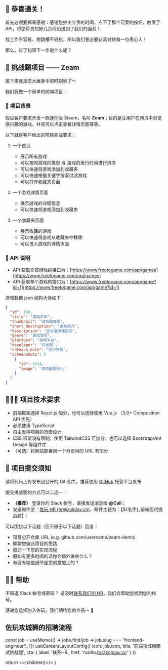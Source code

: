 


<NextSeo title="前端攻城狮面试挑战题" />

## 🎉 恭喜通关！

首先必须要郑重感谢：感谢您抽出宝贵的时间，点下了那个可爱的按钮，触发了 API，将您珍贵的好几页简历送到了我们的面前！

找工作不容易，想跳槽不轻松，所以我们誓必要认真对待每一位用心人！

那么，过了初筛下一步是什么呢？

## 💪 挑战题项目 —— Zeam

接下来就是您大展身手的时刻到了～

我们将做一个简单的前端项目：

### 📒 项目背景

假设客户要求开发一款迷你版 Steam，名叫 **Zeam**；目的是让用户在网页中浏览感兴趣的游戏，并且可以点击查看详情页面等等。

以下就是客户给出的项目完成要求：

1. 一个首页

   - 展示所有游戏
   - 可以按照游戏的类型 与 游戏的发行时间进行排序
   - 可以快速将游戏添加到收藏夹
   - 可以快速根据关键字搜索过滤游戏
   - 可以打开收藏夹页面

2. 一个游戏详情页面

   - 展示游戏的详细信息
   - 可以快速将游戏添加到收藏夹

3. 一个收藏夹页面
   - 展示收藏的游戏
   - 可以快速将游戏从收藏夹中移除
   - 可以进入游戏的详情页面

### 🧰 API 说明

- API 获取全部游戏的接口为：[https://www.freetogame.com/api/games](https://www.freetogame.com/api/games)
- API 获取单个游戏的接口为：[https://www.freetogame.com/api/game?id=1](https://www.freetogame.com/api/game?id=1)

游戏数据 json 结构大体如下：

```json
{
  "id": 100,
  "title": "游戏名称",
  "thumbnail": "游戏缩略图",
  "short_description": "游戏简介",
  "description": "全长度游戏描述",
  "genre": "游戏类型",
  "platform": "游戏平台",
  "developer": "开发商",
  "release_date": "发行日期",
  "screenshots": [
    {
      "id": 1024,
      "image": "游戏截图地址"
    }
  ]
}
```

## 🧑🏻‍💻 项目技术要求

- 前端框架选择 React.js 加分，也可以选择使用 Vue.js （3.0+ Composition API 优先）
- 必须使用 TypeScript
- 自由发挥项目的页面设计
- CSS 框架没有限制，使用 TailwindCSS 可加分，也可以选择 Bootstrap/Ant Design 等组件库
- （可选）将网站部署到一个可访问的 URL 有加分

## 🚀 项目提交须知

请将代码上传发布到公开的 Git 仓库，推荐使用 <GithubIcon className="inline w-5 h-5" /> [GitHub](https://github.com) 托管平台发布

提交挑战题的方式可以二选一：

- **（推荐）** 登录你的 <IoLogoSlack className="inline w-5 h-5" /> Slack 帐号，直接发送消息给 **@Cali**；
- 发送邮件至：[佐玩 HR (hr@zolplay.cn)](mailto:hr@zolplay.cn)，邮件主题为：【$\{名字\}\_前端面试挑战题】；

可以围绕以下话题（但不限于以下话题）回复：

- 项目公开仓库 URL (e.g. github.com/username/zeam-demo)
- 聊聊您做此项目的思路
- 叙述一下您的实现流程
- 假如有更多时间的话你会额外做些什么？
- 有没有哪些细节是您刻意加上的？

## 🙋🏻 帮助

不知道 <IoLogoSlack className="inline w-5 h-5" /> Slack 帐号或密码？
请及时[联系我们的 HR](mailto:hr@zolplay.cn)，我们会帮助您找到您的帐号。

感谢您选择加入佐玩，我们期待您的作品～ 👋

## 佐玩攻城狮的招聘流程

<EngineerHiringProcess currentStep={1} />

  const job = useMemo(() => jobs.find(job => job.slug === 'frontend-engineer'), [])
  useCareersLayoutConfig({
    icon: job.icon,
    title: '前端攻城狮面试挑战题',
    cta: { label: '联系HR', href: 'mailto:hr@zolplay.cn' }
  })

return <>{children}</>
}
